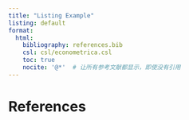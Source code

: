 ```yaml
---
title: "Listing Example"
listing: default
format: 
  html:
    bibliography: references.bib
    csl: csl/econometrica.csl
    toc: true
    nocite: '@*'  # 让所有参考文献都显示，即使没有引用
---
```


# References